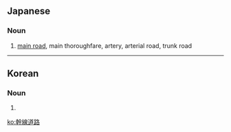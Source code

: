 ==Japanese==
{{ja-kanjitab|かん|せん|どう|ろ|yomi=on}}

===Noun===
{{ja-noun|かんせんどうろ}}

# [[main road]], main thoroughfare, artery, arterial road, trunk road

----

==Korean==
{{ko-hanjatab|}}

===Noun===
{{ko-noun|hj|hangeul=간선도로}}

# {{hanja form of|간선도로|[[main road]], main thoroughfare, artery, arterial road, trunk road}}

[[ko:幹線道路]]
